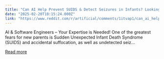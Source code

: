 ```yaml
---
title: "Can AI Help Prevent SUIDS & Detect Seizures in Infants? Looking for AI Engineers & ML Experts to Weigh In"
date: "2025-02-20T10:15:24.000Z"
link: "https://www.reddit.com/r/artificial/comments/1itvap1/can_ai_help_prevent_suids_detect_seizures_in/"
---
```


AI & Software Engineers – Your Expertise is Needed!
 One of the greatest fears for new parents is Sudden Unexpected Infant Death Syndrome (SUIDS) and accidental suffocation, as well as undetected seiz...

[Read more](https://www.reddit.com/r/artificial/comments/1itvap1/can_ai_help_prevent_suids_detect_seizures_in/)
